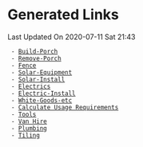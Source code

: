 = Generated Links =
<div class=date-stamp>Last Updated On 2020-07-11 Sat 21:43</div> 
  - [[Build-Porch]]
  - [[Remove-Porch]]
  - [[Fence]]
  - [[Solar-Equipment]]
  - [[Solar-Install]]
  - [[Electrics]]
  - [[Electric-Install]]
  - [[White-Goods-etc]]
  - [[Calculate Usage Requirements]]
  - [[Tools]]
  - [[Van Hire]]
  - [[Plumbing]]
  - [[Tiling]]

